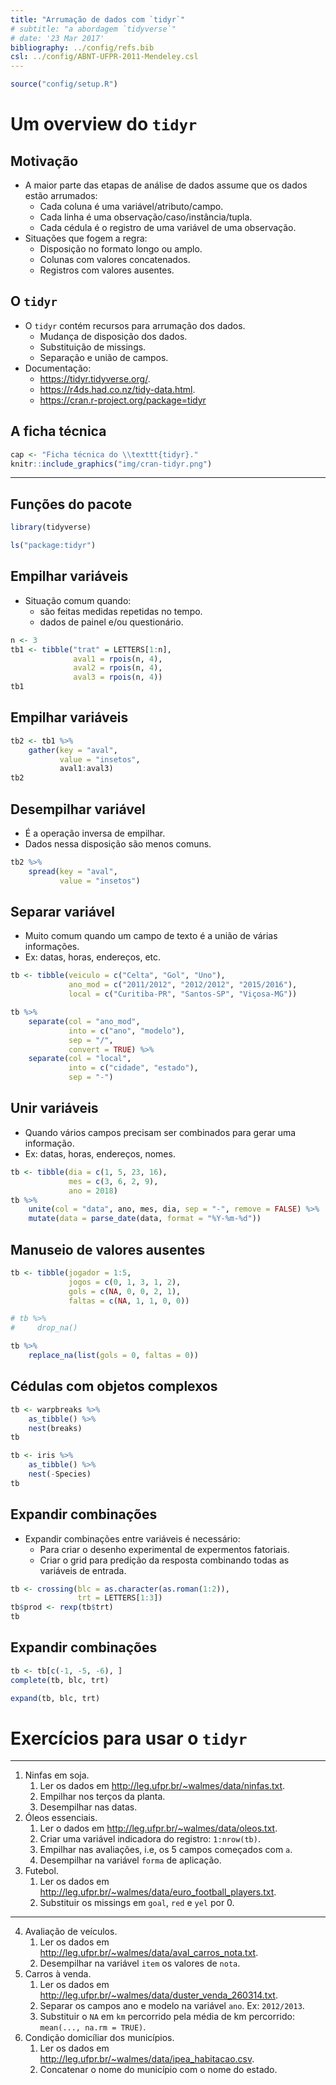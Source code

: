 ```yaml
---
title: "Arrumação de dados com `tidyr`"
# subtitle: "a abordagem `tidyverse`"
# date: '23 Mar 2017'
bibliography: ../config/refs.bib
csl: ../config/ABNT-UFPR-2011-Mendeley.csl
---
```


```r
source("config/setup.R")
```

# Um overview do `tidyr`

## Motivação

  * A maior parte das etapas de análise de dados assume que os dados
    estão arrumados:
    * Cada coluna é uma variável/atributo/campo.
    * Cada linha é uma observação/caso/instância/tupla.
    * Cada cédula é o registro de uma variável de uma observação.
  * Situações que fogem a regra:
    * Disposição no formato longo ou amplo.
    * Colunas com valores concatenados.
    * Registros com valores ausentes.

## O `tidyr`

  * O `tidyr` contém recursos para arrumação dos dados.
    * Mudança de disposição dos dados.
    * Substituição de missings.
    * Separação e união de campos.
  * Documentação:
    * <https://tidyr.tidyverse.org/>.
    * <https://r4ds.had.co.nz/tidy-data.html>.
    * <https://cran.r-project.org/package=tidyr>

## A ficha técnica

```r
cap <- "Ficha técnica do \\texttt{tidyr}."
knitr::include_graphics("img/cran-tidyr.png")
```

---

\vspace{-1.5em}
\begin{figure}
\includegraphics[page=2, width=11cm]{img/data-import.pdf}
\caption{Cartão de referência arrumação de dados com \texttt{tidyr}.}
\end{figure}

## Funções do pacote

```r
library(tidyverse)

ls("package:tidyr")
```

## Empilhar variáveis

  * Situação comum quando:
    * são feitas medidas repetidas no tempo.
    * dados de painel e/ou questionário.

```r
n <- 3
tb1 <- tibble("trat" = LETTERS[1:n],
              aval1 = rpois(n, 4),
              aval2 = rpois(n, 4),
              aval3 = rpois(n, 4))
tb1
```

## Empilhar variáveis

```r

tb2 <- tb1 %>%
    gather(key = "aval",
           value = "insetos",
           aval1:aval3)
tb2
```

## Desempilhar variável

  * É a operação inversa de empilhar.
  * Dados nessa disposição são menos comuns.

```r
tb2 %>%
    spread(key = "aval",
           value = "insetos")
```

## Separar variável

  * Muito comum quando um campo de texto é a união de várias
    informações.
  * Ex: datas, horas, endereços, etc.

```r
tb <- tibble(veiculo = c("Celta", "Gol", "Uno"),
             ano_mod = c("2011/2012", "2012/2012", "2015/2016"),
             local = c("Curitiba-PR", "Santos-SP", "Viçosa-MG"))

tb %>%
    separate(col = "ano_mod",
             into = c("ano", "modelo"),
             sep = "/",
             convert = TRUE) %>%
    separate(col = "local",
             into = c("cidade", "estado"),
             sep = "-")
```

## Unir variáveis

  * Quando vários campos precisam ser combinados para gerar uma
    informação.
  * Ex: datas, horas, endereços, nomes.

```r
tb <- tibble(dia = c(1, 5, 23, 16),
             mes = c(3, 6, 2, 9),
             ano = 2018)
tb %>%
    unite(col = "data", ano, mes, dia, sep = "-", remove = FALSE) %>%
    mutate(data = parse_date(data, format = "%Y-%m-%d"))
```

## Manuseio de valores ausentes

```r
tb <- tibble(jogador = 1:5,
             jogos = c(0, 1, 3, 1, 2),
             gols = c(NA, 0, 0, 2, 1),
             faltas = c(NA, 1, 1, 0, 0))

# tb %>%
#     drop_na()

tb %>%
    replace_na(list(gols = 0, faltas = 0))
```

## Cédulas com objetos complexos

```r
tb <- warpbreaks %>%
    as_tibble() %>%
    nest(breaks)
tb

tb <- iris %>%
    as_tibble() %>%
    nest(-Species)
tb
```

## Expandir combinações

  * Expandir combinações entre variáveis é necessário:
    * Para criar o desenho experimental de expermentos fatoriais.
    * Criar o grid para predição da resposta combinando todas as
      variáveis de entrada.

```r
tb <- crossing(blc = as.character(as.roman(1:2)),
               trt = LETTERS[1:3])
tb$prod <- rexp(tb$trt)
tb
```

## Expandir combinações

```r
tb <- tb[c(-1, -5, -6), ]
complete(tb, blc, trt)

expand(tb, blc, trt)
```

# Exercícios para usar o `tidyr`

---

  1. Ninfas em soja.
     1. Ler os dados em <http://leg.ufpr.br/~walmes/data/ninfas.txt>.
     2. Empilhar nos terços da planta.
     3. Desempilhar nas datas.
  2. Óleos essenciais.
     1. Ler o dados em <http://leg.ufpr.br/~walmes/data/oleos.txt>.
     2. Criar uma variável indicadora do registro: `1:nrow(tb)`.
     3. Empilhar nas avaliações, i.e, os 5 campos começados com `a`.
     4. Desempilhar na variável `forma` de aplicação.
  3. Futebol.
     1. Ler os dados em <http://leg.ufpr.br/~walmes/data/euro_football_players.txt>.
     2. Substituir os missings em `goal`, `red` e `yel` por 0.

---

  4. Avaliação de veículos.
     1. Ler os dados em
        <http://leg.ufpr.br/~walmes/data/aval_carros_nota.txt>.
     2. Desempilhar na variável `item` os valores de `nota`.
  5. Carros à venda.
     1. Ler os dados em
        <http://leg.ufpr.br/~walmes/data/duster_venda_260314.txt>.
     2. Separar os campos ano e modelo na variável `ano`. Ex:
        `2012/2013`.
     3. Substituir o `NA` em `km` percorrido pela média de km
        percorrido: `mean(..., na.rm = TRUE)`.
  6. Condição domicíliar dos municípios.
     1. Ler os dados em
        <http://leg.ufpr.br/~walmes/data/ipea_habitacao.csv>.
     2. Concatenar o nome do município com o nome do estado.

<!-- ## Referências -->
